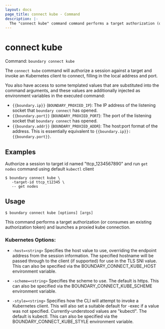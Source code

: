 ```yaml
---
layout: docs
page_title: connect kube - Command
description: |-
  The "connect kube" command command performs a target authorization (or consumes an existing authorization token) and launches a proxied kube connection.
---
```


# connect kube

Command: `boundary connect kube`

The `connect kube` command will authorize a session against a target and invoke an
Kubernetes client to connect, filling in the local address and port.

You also have access to some templated values that are substituted into the
command arguments, and these values are additionally injected as environment
variables in the executed command:

- `{{boundary.ip}}` (`BOUNDARY_PROXIED_IP`): The IP address of the listening
  socket that `boundary connect` has opened.
- `{{boundary.port}}` (`BOUNDARY_PROXIED_PORT`): The port of the listening
  socket that `boundary connect` has opened.
- `{{boundary.addr}}` (`BOUNDARY_PROXIED_ADDR`): The host:port format of the
  address. This is essentially equivalent to `{{boundary.ip}}:{{boundary.port}}`.

## Examples

Authorize a session to target id named "ttcp_1234567890" and run `get nodes` command using default `kubectl` client

```shell-session
$ boundary connect kube \
   -target-id ttcp_t12345 \
   -- get nodes
```

## Usage

```shell-session
$ boundary connect kube [options] [args]
```

This command performs a target authorization (or consumes an
existing authorization token) and launches a proxied kube connection.

### Kubernetes Options:

- `-host=<string>`
  Specifies the host value to use, overriding the endpoint address from
  the session information. The specified hostname will be passed through
  to the client (if supported) for use in the TLS SNI value. This can also
  be specified via the BOUNDARY_CONNECT_KUBE_HOST environment variable.

- `-scheme=<string>`
  Specifies the scheme to use. The default is https. This can also be
  specified via the BOUNDARY_CONNECT_KUBE_SCHEME environment variable.

- `-style=<string>`
  Specifies how the CLI will attempt to invoke a Kubernetes client. This
  will also set a suitable default for -exec if a value was not specified.
  Currently-understood values are "kubectl". The default is kubectl. This
  can also be specified via the BOUNDARY_CONNECT_KUBE_STYLE environment
  variable.